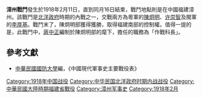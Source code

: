{{vfd|tk|date=2022/06/26}}
{{Infobox Military Conflict|
campaign=|
image=|
caption=|
conflict=漳州戰鬥|
date=1918年2月11日－2月16日|
place=[[中國|中國]][[福建|福建]][[漳州|漳州]] |
result=|
combatant1=[[粵系|粵軍]]|
combatant2=[[閩軍|閩軍]]| 
commander1=[[陳炯明|陳炯明]]、[[许崇智|许崇智]]|
commander2=[[李厚基|李厚基]]|
strength1=|
strength2=|
casualties1=|
casualties2=|
}}
'''漳州戰鬥'''發生於1918年2月11日，直到同月16日結束，戰鬥地點則是在中國福建漳州。該戰鬥是[[北洋政府|北洋政府]]時期的內戰之一，交戰兩方為粵軍的[[陳炯明|陳炯明]]、[[许崇智|许崇智]]及閩軍的[[李厚基|李厚基]]。戰鬥末了，陳炯明部獲得獲勝，取得福建南部的控制權。值得一提的是，此戰鬥中，[[蔣中正|蔣中正]]編制於陳炯明部的麾下，擔任的職務為「作戰科長」。
==參考文獻==
*[[中華民國|中華民國]][[國防大學_(臺灣)|國防大學]]編，《中國現代軍事史主要戰役表》

[[Category:1918年中国战役|Category:1918年中国战役]]
[[Category:中华民国北洋政府时期内战战役|Category:中华民国北洋政府时期内战战役]]
[[Category:中華民國大陸時期福建省戰役|Category:中華民國大陸時期福建省戰役]]
[[Category:漳州军事史|Category:漳州军事史]]
[[Category:1918年2月|Category:1918年2月]]